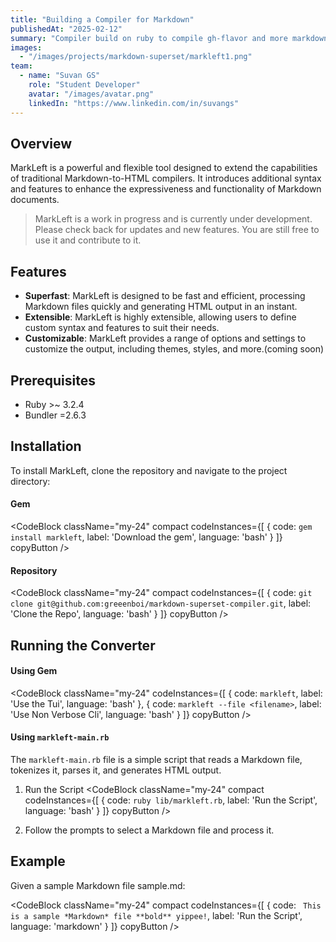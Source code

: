 ```yaml
---
title: "Building a Compiler for Markdown"
publishedAt: "2025-02-12"
summary: "Compiler build on ruby to compile gh-flavor and more markdown to html for the web to render"
images:
  - "/images/projects/markdown-superset/markleft1.png"
team:
  - name: "Suvan GS"
    role: "Student Developer"
    avatar: "/images/avatar.png"
    linkedIn: "https://www.linkedin.com/in/suvangs"
---
```


## Overview

MarkLeft is a powerful and flexible tool designed to extend the capabilities of traditional Markdown-to-HTML compilers. It introduces additional syntax and features to enhance the expressiveness and functionality of Markdown documents.

> MarkLeft is a work in progress and is currently under development. Please check back for updates and new features.
> You are still free to use it and contribute to it.


## Features

- **Superfast**: MarkLeft is designed to be fast and efficient, processing Markdown files quickly and generating HTML output in an instant.
- **Extensible**: MarkLeft is highly extensible, allowing users to define custom syntax and features to suit their needs.
- **Customizable**: MarkLeft provides a range of options and settings to customize the output, including themes, styles, and more.(coming soon)

## Prerequisites

- <InlineCode>Ruby >~ 3.2.4</InlineCode>
- <InlineCode>Bundler =2.6.3</InlineCode>

## Installation

To install MarkLeft, clone the repository and navigate to the project directory:

#### Gem

<CodeBlock
  className="my-24"
  compact
  codeInstances={[
    {
      code: `gem install markleft`,
      label: 'Download the gem',
      language: 'bash'
    }
  ]}
  copyButton
/>

#### Repository

<CodeBlock
  className="my-24"
  compact
  codeInstances={[
    {
      code: `git clone git@github.com:greeenboi/markdown-superset-compiler.git`,
      label: 'Clone the Repo',
      language: 'bash'
    }
  ]}
  copyButton
/>

## Running the Converter

#### Using Gem

<CodeBlock
  className="my-24"
  codeInstances={[
    {
      code: `markleft`,
      label: 'Use the Tui',
      language: 'bash'
    },
    {
      code: `markleft --file <filename>`,
      label: 'Use Non Verbose Cli',
      language: 'bash'
    }
  ]}
  copyButton
/>

#### Using `markleft-main.rb`

The `markleft-main.rb` file is a simple script that reads a Markdown file, tokenizes it, parses it, and generates HTML output.

1. Run the Script
   <CodeBlock
      className="my-24"
      compact
      codeInstances={[
        {
          code: `ruby lib/markleft.rb`,
          label: 'Run the Script',
          language: 'bash'
        }
      ]}
      copyButton
    />
   
   
2. Follow the prompts to select a Markdown file and process it.

## Example

Given a sample Markdown file <InlineCode>sample.md</InlineCode>:

<CodeBlock
  className="my-24"
  compact
  codeInstances={[
    {
      code: `
      This is a sample *Markdown* file
**bold** yippee!`,
      label: 'Run the Script',
      language: 'markdown'
    }
  ]}
  copyButton
/>